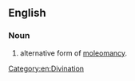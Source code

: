 ==English==

===Noun===
{{en-noun|-}}

# alternative form of [[moleomancy]].

[[Category:en:Divination]]